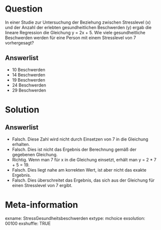 Question
========

In einer Studie zur Untersuchung der Beziehung zwischen Stresslevel (x) und der Anzahl der erlebten gesundheitlichen Beschwerden (y) ergab die lineare Regression die Gleichung y = 2x + 5. Wie viele gesundheitliche Beschwerden werden für eine Person mit einem Stresslevel von 7 vorhergesagt?

Answerlist
----------

* 10 Beschwerden
* 14 Beschwerden
* 19 Beschwerden
* 24 Beschwerden
* 29 Beschwerden

Solution
========

Answerlist
----------

* Falsch. Diese Zahl wird nicht durch Einsetzen von 7 in die Gleichung erhalten.
* Falsch. Dies ist nicht das Ergebnis der Berechnung gemäß der gegebenen Gleichung.
* Richtig. Wenn man 7 für x in die Gleichung einsetzt, erhält man y = 2 * 7 + 5 = 19.
* Falsch. Dies liegt nahe am korrekten Wert, ist aber nicht das exakte Ergebnis.
* Falsch. Dies überschreitet das Ergebnis, das sich aus der Gleichung für einen Stresslevel von 7 ergibt.

Meta-information
================
exname: StressGesundheitsbeschwerden
extype: mchoice 
exsolution: 00100
exshuffle: TRUE
